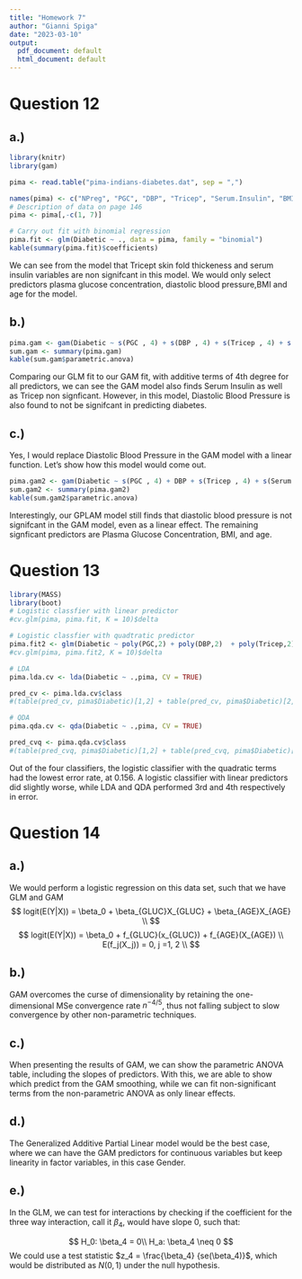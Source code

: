 ```yaml
---
title: "Homework 7"
author: "Gianni Spiga"
date: "2023-03-10"
output:
  pdf_document: default
  html_document: default
---
```


# Question 12 

## a.)

```r
library(knitr)
library(gam)

pima <- read.table("pima-indians-diabetes.dat", sep = ",")

names(pima) <- c("NPreg", "PGC", "DBP", "Tricep", "Serum.Insulin", "BMI", "Pedigree", "Age", "Diabetic")
# Description of data on page 146
pima <- pima[,-c(1, 7)]

# Carry out fit with binomial regression 
pima.fit <- glm(Diabetic ~ ., data = pima, family = "binomial")
kable(summary(pima.fit)$coefficients)
```

We can see from the model that Tricept skin fold thickeness and serum insulin variables are non signifcant in this model. We would only select predictors plasma glucose concentration, diastolic blood pressure,BMI and age for the model.

## b.) 

```r
pima.gam <- gam(Diabetic ~ s(PGC , 4) + s(DBP , 4) + s(Tricep , 4) + s(Serum.Insulin , 4) + s((BMI) , 4) + s(Age , 4), data = pima, family = "binomial")
sum.gam <- summary(pima.gam)
kable(sum.gam$parametric.anova)
```

Comparing our GLM fit to our GAM fit, with additive terms of 4th degree for all predictors, we can see the GAM model also finds Serum Insulin as well as Tricep non signficant. However, in this model, Diastolic Blood Pressure is also found to not be signifcant in predicting diabetes. 

## c.) 

Yes, I would replace Diastolic Blood Pressure in the GAM model with a linear function. Let's show how this model would come out. 
```r
pima.gam2 <- gam(Diabetic ~ s(PGC , 4) + DBP + s(Tricep , 4) + s(Serum.Insulin , 4) + s((BMI) , 4) + s(Age , 4), data = pima, family = "binomial")
sum.gam2 <- summary(pima.gam2)
kable(sum.gam2$parametric.anova)
```
Interestingly, our GPLAM model still finds that diastolic blood pressure is not signifcant in the GAM model, even as a linear effect. The remaining signficant predictors are Plasma Glucose Concentration, BMI, and age. 

# Question 13

```r
library(MASS)
library(boot)
# Logistic classfier with linear predictor
#cv.glm(pima, pima.fit, K = 10)$delta

# Logistic classfier with quadtratic predictor
pima.fit2 <- glm(Diabetic ~ poly(PGC,2) + poly(DBP,2)  + poly(Tricep,2) + poly(Serum.Insulin,2) + poly(BMI,2) + poly(Age,2), data = pima, family = "binomial")
#cv.glm(pima, pima.fit2, K = 10)$delta

# LDA
pima.lda.cv <- lda(Diabetic ~ .,pima, CV = TRUE)

pred_cv <- pima.lda.cv$class
#(table(pred_cv, pima$Diabetic)[1,2] + table(pred_cv, pima$Diabetic)[2,1]) / sum(table(pred_cv, pima$Diabetic))

# QDA 
pima.qda.cv <- qda(Diabetic ~ .,pima, CV = TRUE)

pred_cvq <- pima.qda.cv$class
#(table(pred_cvq, pima$Diabetic)[1,2] + table(pred_cvq, pima$Diabetic)[2,1]) / sum(table(pred_cvq, pima$Diabetic))
```

Out of the four classifiers, the logistic classifier with the quadratic terms had the lowest error rate, at 0.156. A logistic classifier with linear predictors did slightly worse, while LDA and QDA performed 3rd and 4th respectively in error. 

# Question 14 

## a.) 

We would perform a logistic regression on this data set, such that we have GLM and GAM
$$
logit(E(Y|X)) = \beta_0 + \beta_{GLUC}X_{GLUC} + \beta_{AGE}X_{AGE} \\ 
$$
$$
logit(E(Y|X)) = \beta_0 + f_{GLUC}(x_{GLUC}) + f_{AGE}(X_{AGE}) \\
E(f_j(X_j)) = 0, j =1, 2 \\
$$

## b.) 

GAM overcomes the curse of dimensionality by retaining the one-dimensional MSe convergence rate $n^{-4/5}$, thus not falling subject to slow convergence by other non-parametric techniques.

## c.) 

When presenting the results of GAM, we can show the parametric ANOVA table, including the slopes of predictors. With this, we are able to show which predict from the GAM smoothing, while we can fit non-significant terms from the non-parametric ANOVA as only linear effects.

## d.)

The Generalized Additive Partial Linear model would be the best case, where we can have the GAM predictors for continuous variables but keep linearity in factor variables, in this case Gender. 

## e.) 

In the GLM, we can test for interactions by checking if the coefficient for the three way interaction, call it $\beta_4$, would have slope 0, such that:

$$
H_0: \beta_4 = 0\\
H_a: \beta_4 \neq 0
$$
We could use a test statistic $z_4 = \frac{\beta_4} {se(\beta_4)}$, which would be  distributed as $N(0,1)$ under the null hypothesis. 


